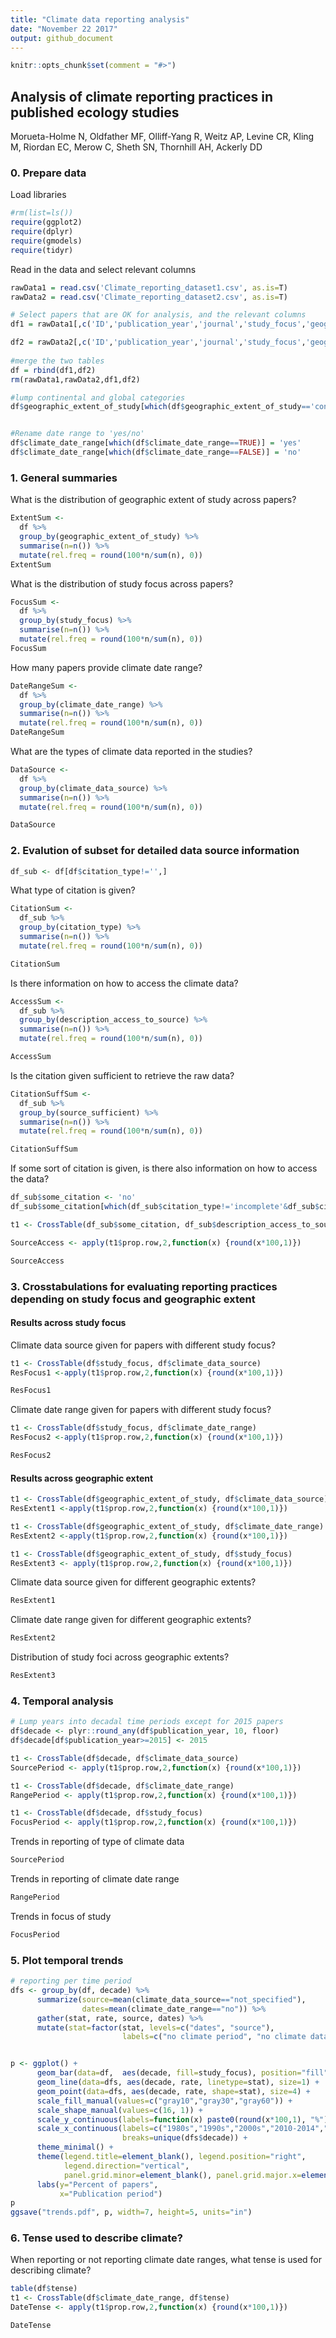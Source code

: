 ```yaml
---
title: "Climate data reporting analysis"
date: "November 22 2017"
output: github_document
---
```

```r
knitr::opts_chunk$set(comment = "#>")
```

## Analysis of climate reporting practices in published ecology studies
Morueta-Holme N, Oldfather MF, Olliff-Yang R, Weitz AP, Levine CR, Kling M, Riordan EC, Merow C, Sheth SN, Thornhill AH, Ackerly DD


### 0. Prepare data
Load libraries
```r
#rm(list=ls())
require(ggplot2)
require(dplyr)
require(gmodels)
require(tidyr)
```

Read in the data and select relevant columns
```r
rawData1 = read.csv('Climate_reporting_dataset1.csv', as.is=T) 
rawData2 = read.csv('Climate_reporting_dataset2.csv', as.is=T)

# Select papers that are OK for analysis, and the relevant columns
df1 = rawData1[,c('ID','publication_year','journal','study_focus','geographic_extent_of_study','tense_description','climate_date_range','climate_data_source','citation_type','description_access_to_source','source_sufficient')]

df2 = rawData2[,c('ID','publication_year','journal','study_focus','geographic_extent_of_study','tense_description','climate_date_range','climate_data_source','citation_type','description_access_to_source','source_sufficient')]
                    
#merge the two tables
df = rbind(df1,df2)
rm(rawData1,rawData2,df1,df2)

#lump continental and global categories
df$geographic_extent_of_study[which(df$geographic_extent_of_study=='continental' | df$geographic_extent_of_study=='global')] = 'continental/global'


#Rename date range to 'yes/no'
df$climate_date_range[which(df$climate_date_range==TRUE)] = 'yes'
df$climate_date_range[which(df$climate_date_range==FALSE)] = 'no'


```


### 1. General summaries

What is the distribution of geographic extent of study across papers?
```r
ExtentSum <-
  df %>%
  group_by(geographic_extent_of_study) %>%
  summarise(n=n()) %>%
  mutate(rel.freq = round(100*n/sum(n), 0))
ExtentSum
```

What is the distribution of study focus across papers?
```r
FocusSum <-
  df %>%
  group_by(study_focus) %>%
  summarise(n=n()) %>%
  mutate(rel.freq = round(100*n/sum(n), 0))
FocusSum
```

How many papers provide climate date range?
```r
DateRangeSum <-
  df %>%
  group_by(climate_date_range) %>%
  summarise(n=n()) %>%
  mutate(rel.freq = round(100*n/sum(n), 0))
DateRangeSum
```

What are the types of climate data reported in the studies?
```r
DataSource <-
  df %>%
  group_by(climate_data_source) %>%
  summarise(n=n()) %>%
  mutate(rel.freq = round(100*n/sum(n), 0))

DataSource
```


### 2. Evalution of subset for detailed data source information
```r

df_sub <- df[df$citation_type!='',]
```

What type of citation is given?
```r
CitationSum <-
  df_sub %>%
  group_by(citation_type) %>%
  summarise(n=n()) %>%
  mutate(rel.freq = round(100*n/sum(n), 0))

CitationSum
```

Is there information on how to access the climate data?
```r
AccessSum <-
  df_sub %>%
  group_by(description_access_to_source) %>%
  summarise(n=n()) %>%
  mutate(rel.freq = round(100*n/sum(n), 0))

AccessSum
```

Is the citation given sufficient to retrieve the raw data?
```r
CitationSuffSum <-
  df_sub %>%
  group_by(source_sufficient) %>%
  summarise(n=n()) %>%
  mutate(rel.freq = round(100*n/sum(n), 0))

CitationSuffSum
```

If some sort of citation is given, is there also information on how to access the data?
```r
df_sub$some_citation <- 'no'
df_sub$some_citation[which(df_sub$citation_type!='incomplete'&df_sub$citation_type!='none')] <- 'yes'

t1 <- CrossTable(df_sub$some_citation, df_sub$description_access_to_source)

SourceAccess <- apply(t1$prop.row,2,function(x) {round(x*100,1)})
```
```r
SourceAccess

```

### 3. Crosstabulations for evaluating reporting practices depending on study focus and geographic extent

#### Results across study focus
Climate data source given for papers with different study focus?
```r
t1 <- CrossTable(df$study_focus, df$climate_data_source)
ResFocus1 <-apply(t1$prop.row,2,function(x) {round(x*100,1)})
```
```r
ResFocus1
```
Climate date range given for papers with different study focus?
```r
t1 <- CrossTable(df$study_focus, df$climate_date_range)
ResFocus2 <-apply(t1$prop.row,2,function(x) {round(x*100,1)})
```
```r
ResFocus2
```
#### Results across geographic extent
```r
t1 <- CrossTable(df$geographic_extent_of_study, df$climate_data_source)
ResExtent1 <-apply(t1$prop.row,2,function(x) {round(x*100,1)})

t1 <- CrossTable(df$geographic_extent_of_study, df$climate_date_range)
ResExtent2 <-apply(t1$prop.row,2,function(x) {round(x*100,1)})

t1 <- CrossTable(df$geographic_extent_of_study, df$study_focus)
ResExtent3 <- apply(t1$prop.row,2,function(x) {round(x*100,1)})
```
Climate data source given for different geographic extents?
```r
ResExtent1
```
Climate date range given for different geographic extents?
```r
ResExtent2
```
Distribution of study foci across geographic extents?
```r
ResExtent3
```

### 4. Temporal analysis
```r
# Lump years into decadal time periods except for 2015 papers
df$decade <- plyr::round_any(df$publication_year, 10, floor)
df$decade[df$publication_year>=2015] <- 2015

t1 <- CrossTable(df$decade, df$climate_data_source)
SourcePeriod <- apply(t1$prop.row,2,function(x) {round(x*100,1)})

t1 <- CrossTable(df$decade, df$climate_date_range)
RangePeriod <- apply(t1$prop.row,2,function(x) {round(x*100,1)})

t1 <- CrossTable(df$decade, df$study_focus)
FocusPeriod <- apply(t1$prop.row,2,function(x) {round(x*100,1)})
```
Trends in reporting of type of climate data
```r
SourcePeriod
```
Trends in reporting of climate date range
```r
RangePeriod
```
Trends in focus of study
```r
FocusPeriod
```

### 5. Plot temporal trends
```r
# reporting per time period
dfs <- group_by(df, decade) %>%
      summarize(source=mean(climate_data_source=="not_specified"),
                dates=mean(climate_date_range=="no")) %>%
      gather(stat, rate, source, dates) %>%
      mutate(stat=factor(stat, levels=c("dates", "source"),
                         labels=c("no climate period", "no climate data type")))


p <- ggplot() +
      geom_bar(data=df,  aes(decade, fill=study_focus), position="fill") +
      geom_line(data=dfs, aes(decade, rate, linetype=stat), size=1) + 
      geom_point(data=dfs, aes(decade, rate, shape=stat), size=4) +
      scale_fill_manual(values=c("gray10","gray30","gray60")) +
      scale_shape_manual(values=c(16, 1)) +
      scale_y_continuous(labels=function(x) paste0(round(x*100,1), "%")) +
      scale_x_continuous(labels=c("1980s","1990s","2000s","2010-2014","2015"),
                         breaks=unique(dfs$decade)) +
      theme_minimal() +
      theme(legend.title=element_blank(), legend.position="right",
            legend.direction="vertical",
            panel.grid.minor=element_blank(), panel.grid.major.x=element_blank()) +
      labs(y="Percent of papers",
           x="Publication period")
p
ggsave("trends.pdf", p, width=7, height=5, units="in")


```

### 6. Tense used to describe climate?
When reporting or not reporting climate date ranges, what tense is used for describing climate?
```r
table(df$tense)
t1 <- CrossTable(df$climate_date_range, df$tense)
DateTense <- apply(t1$prop.row,2,function(x) {round(x*100,1)})
```
```r
DateTense
``` 
